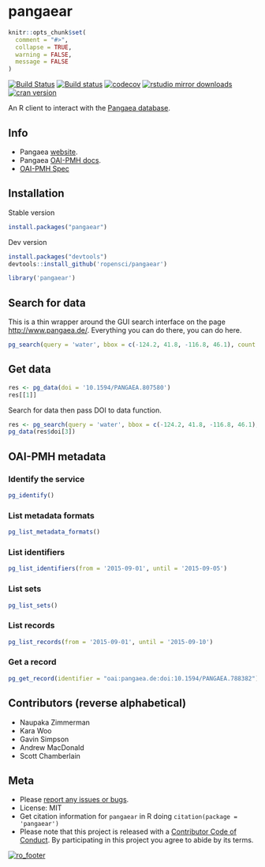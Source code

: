 pangaear
========

```r
knitr::opts_chunk$set(
  comment = "#>",
  collapse = TRUE,
  warning = FALSE,
  message = FALSE
)
```

[![Build Status](https://api.travis-ci.org/ropensci/pangaear.png)](https://travis-ci.org/ropensci/pangaear)
[![Build status](https://ci.appveyor.com/api/projects/status/564oioj2oyefax08?svg=true)](https://ci.appveyor.com/project/sckott/pangaear)
[![codecov](https://codecov.io/gh/ropensci/pangaear/branch/master/graph/badge.svg)](https://codecov.io/gh/ropensci/pangaear)
[![rstudio mirror downloads](http://cranlogs.r-pkg.org/badges/pangaear)](https://github.com/metacran/cranlogs.app)
[![cran version](http://www.r-pkg.org/badges/version/pangaear)](https://cran.r-project.org/package=pangaear)

An R client to interact with the [Pangaea database](https://www.pangaea.de/).

## Info

* Pangaea [website](https://www.pangaea.de/).
* Pangaea [OAI-PMH docs](https://wiki.pangaea.de/wiki/OAI-PMH).
* [OAI-PMH Spec](http://www.openarchives.org/OAI/openarchivesprotocol.html)

## Installation

Stable version

```r
install.packages("pangaear")
```

Dev version

```r
install.packages("devtools")
devtools::install_github('ropensci/pangaear')
```

```r
library('pangaear')
```

## Search for data

This is a thin wrapper around the GUI search interface on the page [http://www.pangaea.de/](http://www.pangaea.de/). Everything you can do there, you can do here.

```r
pg_search(query = 'water', bbox = c(-124.2, 41.8, -116.8, 46.1), count = 3)
```

## Get data

```r
res <- pg_data(doi = '10.1594/PANGAEA.807580')
res[[1]]
```

Search for data then pass DOI to data function.

```r
res <- pg_search(query = 'water', bbox = c(-124.2, 41.8, -116.8, 46.1), count = 3)
pg_data(res$doi[3])
```

## OAI-PMH metadata

### Identify the service

```r
pg_identify()
```

### List metadata formats

```r
pg_list_metadata_formats()
```

### List identifiers

```r
pg_list_identifiers(from = '2015-09-01', until = '2015-09-05')
```

### List sets

```r
pg_list_sets()
```

### List records

```r
pg_list_records(from = '2015-09-01', until = '2015-09-10')
```

### Get a record

```r
pg_get_record(identifier = "oai:pangaea.de:doi:10.1594/PANGAEA.788382")
```

## Contributors (reverse alphabetical)

* Naupaka Zimmerman
* Kara Woo
* Gavin Simpson
* Andrew MacDonald
* Scott Chamberlain

## Meta

* Please [report any issues or bugs](https://github.com/ropensci/pangaear/issues).
* License: MIT
* Get citation information for `pangaear` in R doing `citation(package = 'pangaear')`
* Please note that this project is released with a [Contributor Code of Conduct](CONDUCT.md). By participating in this project you agree to abide by its terms.

[![ro_footer](http://ropensci.org/public_images/github_footer.png)](http://ropensci.org)
